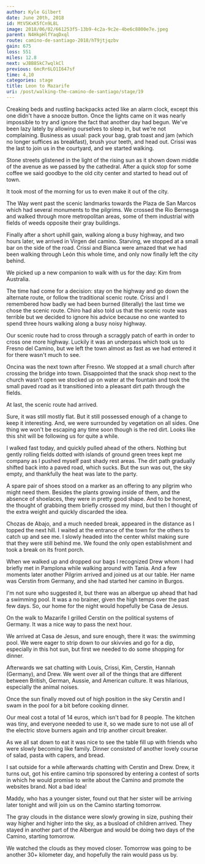 ```yaml
---
author: Kyle Gilbert
date: June 20th, 2018
id: MtV5KxK5fCn9L8L
image: 2018/06/02/661253f5-13b9-4c2a-9c2e-4be6c8800e7e.jpeg
parent: N4HkpHlfYaqDxql
route: camino-de-santiago-2018/hT9jtjqzbv
gain: 675
loss: 551
miles: 12.8
next: wJBB8SkC7wqlkCl
previous: 6mcRr6LO1I647sf
time: 4,10
categories: stage
title: Leon to Mazarife
uri: /post/walking-the-camino-de-santiago/stage/19
---
```


<Stats />

<Route />

Creaking beds and rustling backpacks acted like an alarm clock, except
this one didn't have a snooze button. Once the lights came on it was nearly
impossible to try and ignore the fact that another day had begun. We've been
lazy lately by allowing ourselves to sleep in, but we're not complaining.
Business as usual: pack your bag, grab toast and jam (which no longer suffices
as breakfast), brush your teeth, and head out. Crissi was the last to join us
in the courtyard, and we started walking.

Stone streets glistened in the light of the rising sun as it shown down middle
of the avenue as we passed by the cathedral. After a quick stop for some coffee
we said goodbye to the old city center and started to head out of town.

It took most of the morning for us to even make it out of the city.

The Way went past the scenic landmarks towards the Plaza de San Marcos which had
several monuments to the pilgrims. We crossed the Rio Bernesga and walked
through more metropolitan areas, some of them industrial with fields of weeds
opposite their gray buildings.

Finally after a short uphill gain, walking along a busy highway, and two hours
later, we arrived in Virgen del camino. Starving, we stopped at a small bar on
the side of the road. Crissi and Bianca were amazed that we had been walking
through León this whole time, and only now finally left the city behind.

We picked up a new companion to walk with us for the day: Kim from Australia.

The time had come for a decision: stay on the highway and go down the alternate
route, or follow the traditional scenic route. Crissi and I remembered how
badly we had been burned (literally) the last time we chose the scenic route.
Chiro had also told us that the scenic route was terrible but we decided to
ignore his advice because no one wanted to spend three hours walking along a
busy noisy highway.

Our scenic route had to cross through a scraggly patch of earth in order to
cross one more highway. Luckily it was an underpass which took us to Fresno del
Camino, but we left the town almost as fast as we had entered it for there
wasn't much to see.

Oncina was the next town after Fresno. We stopped at a small church after
crossing the bridge into town. Disappointed that the snack shop next to the
church wasn't open we stocked up on water at the fountain and took the small
paved road as it transitioned into a pleasant dirt path through the fields.

At last, the scenic route had arrived.

Sure, it was still mostly flat. But it still possessed enough of a change to
keep it interesting. And, we were surrounded by vegetation on all sides. One
thing we won't be escaping any time soon though is the red dirt. Looks like
this shit will be following us for quite a while.

I walked fast today, and quickly pulled ahead of the others. Nothing but gently
rolling fields dotted with islands of ground green trees kept me company as I
pushed myself past shady rest areas. The dirt path gradually shifted back into
a paved road, which sucks. But the sun was out, the sky empty, and thankfully
the heat was late to the party.

A spare pair of shoes stood on a marker as an offering to any pilgrim who might
need them. Besides the plants growing inside of them, and the absence of
shoelaces, they were in pretty good shape. And to be honest, the thought of
grabbing them briefly crossed my mind, but then I thought of the extra weight
and quickly discarded the idea.

Chozas de Abajo, and a much needed break, appeared in the distance as I topped
the next hill. I waited at the entrance of the town for the others to catch up
and see me. I slowly headed into the center whilst making sure that they were
still behind me. We found the only open establishment and took a break on its
front porch.

When we walked up and dropped our bags I recognized Drew whom I had briefly met
in Pamplona while walking around with Tania. And a few moments later another
Pilgrim arrived and joined us at our table. Her name was Cerstin from Germany,
and she had started her camino in Burgos.

I'm not sure who suggested it, but there was an albergue up ahead that had a
swimming pool. It was a no brainer, given the high temps over the past few
days. So, our home for the night would hopefully be Casa de Jesus.

On the walk to Mazarife I grilled Cerstin on the political systems of Germany.
It was a nice way to pass the next hour.

We arrived at Casa de Jesus, and sure enough, there it was: the swimming pool.
We were eager to strip down to our skivvies and go for a dip, especially in
this hot sun, but first we needed to do some shopping for dinner.

Afterwards we sat chatting with Louis, Crissi, Kim, Cerstin, Hannah
(Germany), and Drew. We went over all of the things that are different between
British, German, Aussie, and American culture. It was hilarious, especially the
animal noises.

Once the sun finally moved out of high position in the sky Cerstin and I swam in
the pool for a bit before cooking dinner.

Our meal cost a total of 14 euros, which isn't bad for 8 people. The kitchen was
tiny, and everyone needed to use it, so we made sure to not use all of the
electric stove burners again and trip another circuit breaker.

As we all sat down to eat it was nice to see the table fill up with friends who
were slowly becoming like family. Dinner consisted of another lovely course of
salad, pasta with capers, and bread.

I sat outside for a while afterwards chatting with Cerstin and Drew. Drew, it
turns out, got his entire camino trip sponsored by entering a contest of sorts
in which he would promise to write about the Camino and promote the websites
brand. Not a bad idea!

Maddy, who has a younger sister, found out that her sister will be arriving
later tonight and will join us on the Camino starting tomorrow.

The gray clouds in the distance were slowly growing in size, pushing their way
higher and higher into the sky, as a busload of children arrived. They stayed
in another part of the Albergue and would be doing two days of the Camino,
starting tomorrow.

We watched the clouds as they moved closer. Tomorrow was going to be another 30+
kilometer day, and hopefully the rain would pass us by.

